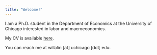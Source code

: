 ```yaml
---
title: "Welcome!"
---
```


I am a Ph.D. student in the Department of Economics at the University of Chicago interested in labor and macroeconomics.

My CV is available <a href="CV.pdf" target="_blank"> here</a>.

You can reach me at willalin [at] uchicago [dot] edu.